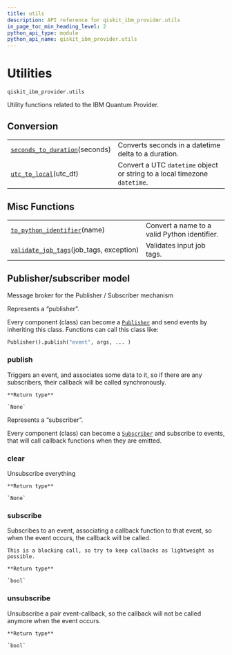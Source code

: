 ```yaml
---
title: utils
description: API reference for qiskit_ibm_provider.utils
in_page_toc_min_heading_level: 2
python_api_type: module
python_api_name: qiskit_ibm_provider.utils
---
```


<span id="utilities-qiskit-ibm-provider-utils" />

<span id="module-qiskit_ibm_provider.utils" />

<span id="qiskit-ibm-provider-utils" />

# Utilities

<span id="module-qiskit_ibm_provider.utils" />

`qiskit_ibm_provider.utils`

Utility functions related to the IBM Quantum Provider.

## Conversion

|                                                                                                                                 |                                                                           |
| ------------------------------------------------------------------------------------------------------------------------------- | ------------------------------------------------------------------------- |
| [`seconds_to_duration`](qiskit_ibm_provider.utils.seconds_to_duration "qiskit_ibm_provider.utils.seconds_to_duration")(seconds) | Converts seconds in a datetime delta to a duration.                       |
| [`utc_to_local`](qiskit_ibm_provider.utils.utc_to_local "qiskit_ibm_provider.utils.utc_to_local")(utc\_dt)                      | Convert a UTC `datetime` object or string to a local timezone `datetime`. |

## Misc Functions

|                                                                                                                                        |                                              |
| -------------------------------------------------------------------------------------------------------------------------------------- | -------------------------------------------- |
| [`to_python_identifier`](qiskit_ibm_provider.utils.to_python_identifier "qiskit_ibm_provider.utils.to_python_identifier")(name)        | Convert a name to a valid Python identifier. |
| [`validate_job_tags`](qiskit_ibm_provider.utils.validate_job_tags "qiskit_ibm_provider.utils.validate_job_tags")(job\_tags, exception) | Validates input job tags.                    |

<span id="module-qiskit_ibm_provider.utils.pubsub" />

<span id="publisher-subscriber-model" />

## Publisher/subscriber model

Message broker for the Publisher / Subscriber mechanism

<Class id="qiskit_ibm_provider.utils.pubsub.Publisher" github="https://github.com/Qiskit/qiskit-ibm-provider/tree/stable/0.11/qiskit_ibm_provider/utils/pubsub.py#L140-L155" signature="Publisher">
  Represents a “publisher”.

  Every component (class) can become a [`Publisher`](#qiskit_ibm_provider.utils.pubsub.Publisher "qiskit_ibm_provider.utils.pubsub.Publisher") and send events by inheriting this class. Functions can call this class like:

  ```python
  Publisher().publish("event", args, ... )
  ```

  ### publish

  <Function id="qiskit_ibm_provider.utils.pubsub.Publisher.publish" name="publish" github="https://github.com/Qiskit/qiskit-ibm-provider/tree/stable/0.11/qiskit_ibm_provider/utils/pubsub.py#L152-L155" signature="publish(event, *args, **kwargs)">
    Triggers an event, and associates some data to it, so if there are any subscribers, their callback will be called synchronously.

    **Return type**

    `None`
  </Function>
</Class>

<Class id="qiskit_ibm_provider.utils.pubsub.Subscriber" github="https://github.com/Qiskit/qiskit-ibm-provider/tree/stable/0.11/qiskit_ibm_provider/utils/pubsub.py#L158-L182" signature="Subscriber">
  Represents a “subscriber”.

  Every component (class) can become a [`Subscriber`](#qiskit_ibm_provider.utils.pubsub.Subscriber "qiskit_ibm_provider.utils.pubsub.Subscriber") and subscribe to events, that will call callback functions when they are emitted.

  ### clear

  <Function id="qiskit_ibm_provider.utils.pubsub.Subscriber.clear" name="clear" github="https://github.com/Qiskit/qiskit-ibm-provider/tree/stable/0.11/qiskit_ibm_provider/utils/pubsub.py#L180-L182" signature="clear()">
    Unsubscribe everything

    **Return type**

    `None`
  </Function>

  ### subscribe

  <Function id="qiskit_ibm_provider.utils.pubsub.Subscriber.subscribe" name="subscribe" github="https://github.com/Qiskit/qiskit-ibm-provider/tree/stable/0.11/qiskit_ibm_provider/utils/pubsub.py#L168-L173" signature="subscribe(event, callback)">
    Subscribes to an event, associating a callback function to that event, so when the event occurs, the callback will be called.

    This is a blocking call, so try to keep callbacks as lightweight as possible.

    **Return type**

    `bool`
  </Function>

  ### unsubscribe

  <Function id="qiskit_ibm_provider.utils.pubsub.Subscriber.unsubscribe" name="unsubscribe" github="https://github.com/Qiskit/qiskit-ibm-provider/tree/stable/0.11/qiskit_ibm_provider/utils/pubsub.py#L175-L178" signature="unsubscribe(event, callback)">
    Unsubscribe a pair event-callback, so the callback will not be called anymore when the event occurs.

    **Return type**

    `bool`
  </Function>
</Class>

